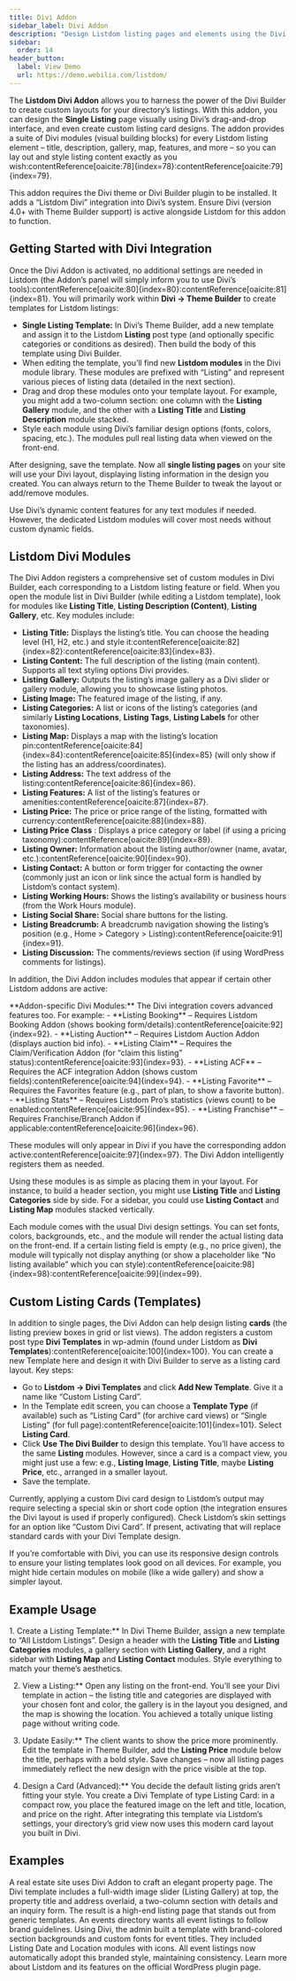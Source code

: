 ```yaml
---
title: Divi Addon
sidebar_label: Divi Addon
description: "Design Listdom listing pages and elements using the Divi Builder – create custom templates for single listings and more."
sidebar:
  order: 14
header_button:
  label: View Demo
  url: https://demo.webilia.com/listdom/
---
```



The **Listdom Divi Addon** allows you to harness the power of the Divi Builder to create custom layouts for your directory’s listings. With this addon, you can design the **Single Listing** page visually using Divi’s drag-and-drop interface, and even create custom listing card designs. The addon provides a suite of Divi modules (visual building blocks) for every Listdom listing element – title, description, gallery, map, features, and more – so you can lay out and style listing content exactly as you wish:contentReference[oaicite:78]{index=78}:contentReference[oaicite:79]{index=79}.

<Aside type="note">
This addon requires the Divi theme or Divi Builder plugin to be installed. It adds a “Listdom Divi” integration into Divi’s system. Ensure Divi (version 4.0+ with Theme Builder support) is active alongside Listdom for this addon to function.
</Aside>

## Getting Started with Divi Integration

Once the Divi Addon is activated, no additional settings are needed in Listdom (the Addon’s panel will simply inform you to use Divi’s tools):contentReference[oaicite:80]{index=80}:contentReference[oaicite:81]{index=81}. You will primarily work within **Divi → Theme Builder** to create templates for Listdom listings:

- **Single Listing Template:** In Divi’s Theme Builder, add a new template and assign it to the Listdom **Listing** post type (and optionally specific categories or conditions as desired). Then build the body of this template using Divi Builder.
- When editing the template, you’ll find new **Listdom modules** in the Divi module library. These modules are prefixed with “Listing” and represent various pieces of listing data (detailed in the next section).
- Drag and drop these modules onto your template layout. For example, you might add a two-column section: one column with the **Listing Gallery** module, and the other with a **Listing Title** and **Listing Description** module stacked.
- Style each module using Divi’s familiar design options (fonts, colors, spacing, etc.). The modules pull real listing data when viewed on the front-end.

After designing, save the template. Now all **single listing pages** on your site will use your Divi layout, displaying listing information in the design you created. You can always return to the Theme Builder to tweak the layout or add/remove modules.

<Aside type="tip">
Use Divi’s dynamic content features for any text modules if needed. However, the dedicated Listdom modules will cover most needs without custom dynamic fields.
</Aside>

## Listdom Divi Modules

The Divi Addon registers a comprehensive set of custom modules in Divi Builder, each corresponding to a Listdom listing feature or field. When you open the module list in Divi Builder (while editing a Listdom template), look for modules like **Listing Title**, **Listing Description (Content)**, **Listing Gallery**, etc. Key modules include:

- **Listing Title:** Displays the listing’s title. You can choose the heading level (H1, H2, etc.) and style it:contentReference[oaicite:82]{index=82}:contentReference[oaicite:83]{index=83}.
- **Listing Content:** The full description of the listing (main content). Supports all text styling options Divi provides.
- **Listing Gallery:** Outputs the listing’s image gallery as a Divi slider or gallery module, allowing you to showcase listing photos.
- **Listing Image:** The featured image of the listing, if any.
- **Listing Categories:** A list or icons of the listing’s categories (and similarly **Listing Locations**, **Listing Tags**, **Listing Labels** for other taxonomies).
- **Listing Map:** Displays a map with the listing’s location pin:contentReference[oaicite:84]{index=84}:contentReference[oaicite:85]{index=85} (will only show if the listing has an address/coordinates).
- **Listing Address:** The text address of the listing:contentReference[oaicite:86]{index=86}.
- **Listing Features:** A list of the listing’s features or amenities:contentReference[oaicite:87]{index=87}.
- **Listing Price:** The price or price range of the listing, formatted with currency:contentReference[oaicite:88]{index=88}.
- **Listing Price Class** <Badge text="Pro" />: Displays a price category or label (if using a pricing taxonomy):contentReference[oaicite:89]{index=89}.
- **Listing Owner:** Information about the listing author/owner (name, avatar, etc.):contentReference[oaicite:90]{index=90}.
- **Listing Contact:** A button or form trigger for contacting the owner (commonly just an icon or link since the actual form is handled by Listdom’s contact system).
- **Listing Working Hours:** Shows the listing’s availability or business hours (from the Work Hours module).
- **Listing Social Share:** Social share buttons for the listing.
- **Listing Breadcrumb:** A breadcrumb navigation showing the listing’s position (e.g., Home > Category > Listing):contentReference[oaicite:91]{index=91}.
- **Listing Discussion:** The comments/reviews section (if using WordPress comments for listings).

In addition, the Divi Addon includes modules that appear if certain other Listdom addons are active:

<Aside type="note">
**Addon-specific Divi Modules:** The Divi integration covers advanced features too. For example:
- **Listing Booking** – Requires Listdom Booking Addon (shows booking form/details):contentReference[oaicite:92]{index=92}.
- **Listing Auction** – Requires Listdom Auction Addon (displays auction bid info).
- **Listing Claim** – Requires the Claim/Verification Addon (for “claim this listing” status):contentReference[oaicite:93]{index=93}.
- **Listing ACF** – Requires the ACF integration Addon (shows custom fields):contentReference[oaicite:94]{index=94}.
- **Listing Favorite** – Requires the Favorites feature (e.g., part of <Badge text="Pro" /> plan, to show a favorite button).
- **Listing Stats** – Requires Listdom Pro’s statistics (views count) to be enabled:contentReference[oaicite:95]{index=95}.
- **Listing Franchise** – Requires Franchise/Branch Addon if applicable:contentReference[oaicite:96]{index=96}.
  
These modules will only appear in Divi if you have the corresponding addon active:contentReference[oaicite:97]{index=97}. The Divi Addon intelligently registers them as needed.
</Aside>

Using these modules is as simple as placing them in your layout. For instance, to build a header section, you might use **Listing Title** and **Listing Categories** side by side. For a sidebar, you could use **Listing Contact** and **Listing Map** modules stacked vertically.

Each module comes with the usual Divi design settings. You can set fonts, colors, backgrounds, etc., and the module will render the actual listing data on the front-end. If a certain listing field is empty (e.g., no price given), the module will typically not display anything (or show a placeholder like “No listing available” which you can style):contentReference[oaicite:98]{index=98}:contentReference[oaicite:99]{index=99}.

## Custom Listing Cards (Templates)

In addition to single pages, the Divi Addon can help design listing **cards** (the listing preview boxes in grid or list views). The addon registers a custom post type **Divi Templates** in wp-admin (found under Listdom as **Divi Templates**):contentReference[oaicite:100]{index=100}. You can create a new Template here and design it with Divi Builder to serve as a listing card layout. Key steps:

- Go to **Listdom → Divi Templates** and click **Add New Template**. Give it a name like “Custom Listing Card”.
- In the Template edit screen, you can choose a **Template Type** (if available) such as “Listing Card” (for archive card views) or “Single Listing” (for full page):contentReference[oaicite:101]{index=101}. Select **Listing Card**.
- Click **Use The Divi Builder** to design this template. You’ll have access to the same **Listing** modules. However, since a card is a compact view, you might just use a few: e.g., **Listing Image**, **Listing Title**, maybe **Listing Price**, etc., arranged in a smaller layout.
- Save the template.

Currently, applying a custom Divi card design to Listdom’s output may require selecting a special skin or short code option (the integration ensures the Divi layout is used if properly configured). Check Listdom’s skin settings for an option like “Custom Divi Card”. If present, activating that will replace standard cards with your Divi Template design.

<Aside type="tip">
If you’re comfortable with Divi, you can use its responsive design controls to ensure your listing templates look good on all devices. For example, you might hide certain modules on mobile (like a wide gallery) and show a simpler layout.
</Aside>

## Example Usage

<Steps>
1. Create a Listing Template:** In Divi Theme Builder, assign a new template to “All Listdom Listings”. Design a header with the <strong>Listing Title</strong> and <strong>Listing Categories</strong> modules, a gallery section with <strong>Listing Gallery</strong>, and a right sidebar with <strong>Listing Map</strong> and <strong>Listing Contact</strong> modules. Style everything to match your theme’s aesthetics.

2. View a Listing:** Open any listing on the front-end. You’ll see your Divi template in action – the listing title and categories are displayed with your chosen font and color, the gallery is in the layout you designed, and the map is showing the location. You achieved a totally unique listing page without writing code.

3. Update Easily:** The client wants to show the price more prominently. Edit the template in Theme Builder, add the <strong>Listing Price</strong> module below the title, perhaps with a bold style. Save changes – now all listing pages immediately reflect the new design with the price visible at the top.

4. Design a Card (Advanced):** You decide the default listing grids aren’t fitting your style. You create a Divi Template of type Listing Card: in a compact row, you place the featured image on the left and title, location, and price on the right. After integrating this template via Listdom’s settings, your directory’s grid view now uses this modern card layout you built in Divi.
</Steps>

## Examples

<CardGrid>
  <Card title="Custom Real Estate Listing Page">
    A real estate site uses Divi Addon to craft an elegant property page. The Divi template includes a full-width image slider (Listing Gallery) at top, the property title and address overlaid, a two-column section with details and an inquiry form. The result is a high-end listing page that stands out from generic templates.
  </Card>
  <Card title="Branded Directory Style">
    An events directory wants all event listings to follow brand guidelines. Using Divi, the admin built a template with brand-colored section backgrounds and custom fonts for event titles. They included Listing Date and Location modules with icons. All event listings now automatically adopt this branded style, maintaining consistency.
  </Card>
</CardGrid>

<LinkCard href="https://wordpress.org/plugins/listdom/" title="Listdom on WordPress.org">
  Learn more about Listdom and its features on the official WordPress plugin page.
</LinkCard>

